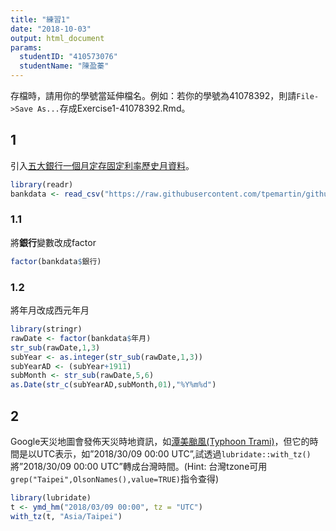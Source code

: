 ```yaml
---
title: "練習1"
date: "2018-10-03"
output: html_document
params:
  studentID: "410573076"
  studentName: "陳盈蓁"
---
```

存檔時，請用你的學號當延伸檔名。例如：若你的學號為41078392，則請`File->Save As...`存成Exercise1-41078392.Rmd。

## 1
引入[五大銀行一個月定存固定利率歷史月資料](https://raw.githubusercontent.com/tpemartin/github-data/master/bankdata.csv)。

```r
library(readr)
bankdata <- read_csv("https://raw.githubusercontent.com/tpemartin/github-data/master/bankdata.csv")
```

### 1.1
將**銀行**變數改成factor
```r
factor(bankdata$銀行)
```

### 1.2
將年月改成西元年月
```r
library(stringr)
rawDate <- factor(bankdata$年月)
str_sub(rawDate,1,3)
subYear <- as.integer(str_sub(rawDate,1,3))
subYearAD <- (subYear+1911)
subMonth <- str_sub(rawDate,5,6)
as.Date(str_c(subYearAD,subMonth,01),"%Y%m%d")
```

## 2
Google天災地圖會發佈天災時地資訊，如[潭美颱風(Typhoon Trami)](https://google.org/crisismap/google.com/2018-trami)，但它的時間是以UTC表示，如"2018/30/09 00:00 UTC",試透過`lubridate::with_tz()`將"2018/30/09 00:00 UTC"轉成台灣時間。(Hint: 台灣tzone可用`grep("Taipei",OlsonNames(),value=TRUE)`指令查得)

```r
library(lubridate)
t <- ymd_hm("2018/03/09 00:00", tz = "UTC")
with_tz(t, "Asia/Taipei")
```




